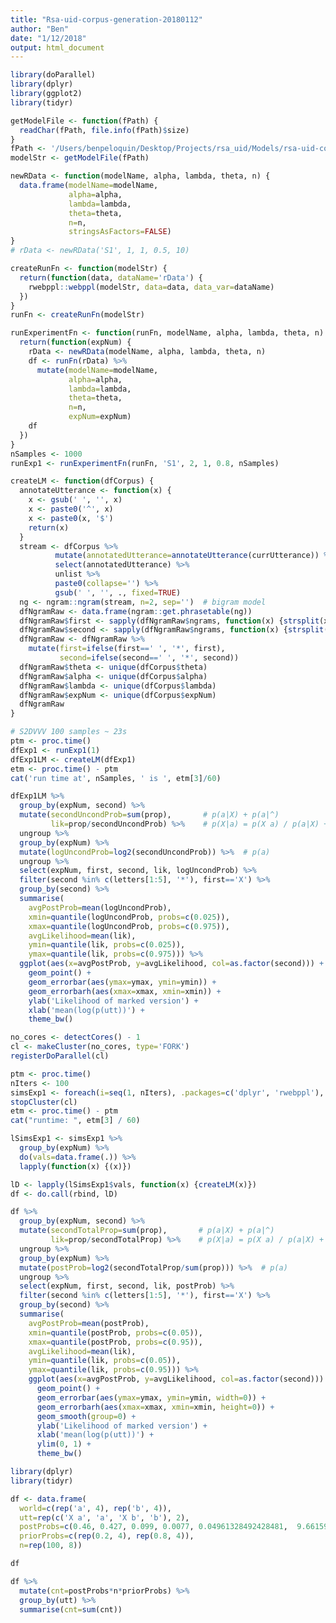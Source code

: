 ```yaml
---
title: "Rsa-uid-corpus-generation-20180112"
author: "Ben"
date: "1/12/2018"
output: html_document
---
```


```r
library(doParallel)
library(dplyr)
library(ggplot2)
library(tidyr)
```


```r
getModelFile <- function(fPath) {
  readChar(fPath, file.info(fPath)$size)
}
fPath <- '/Users/benpeloquin/Desktop/Projects/rsa_uid/Models/rsa-uid-corpus-generation-20180112.wppl'
modelStr <- getModelFile(fPath)
```


```r
newRData <- function(modelName, alpha, lambda, theta, n) {
  data.frame(modelName=modelName,
             alpha=alpha,
             lambda=lambda,
             theta=theta,
             n=n,
             stringsAsFactors=FALSE)
}
# rData <- newRData('S1', 1, 1, 0.5, 10)

createRunFn <- function(modelStr) {
  return(function(data, dataName='rData') { 
    rwebppl::webppl(modelStr, data=data, data_var=dataName)
  })
}
runFn <- createRunFn(modelStr)

runExperimentFn <- function(runFn, modelName, alpha, lambda, theta, n) {
  return(function(expNum) {
    rData <- newRData(modelName, alpha, lambda, theta, n)
    df <- runFn(rData) %>%
      mutate(modelName=modelName,
             alpha=alpha,
             lambda=lambda,
             theta=theta,
             n=n,
             expNum=expNum)
    df 
  })
}
nSamples <- 1000
runExp1 <- runExperimentFn(runFn, 'S1', 2, 1, 0.8, nSamples)
```

```r
createLM <- function(dfCorpus) {
  annotateUtterance <- function(x) {
    x <- gsub(' ', '', x)
    x <- paste0('^', x)
    x <- paste0(x, '$')
    return(x)
  }
  stream <- dfCorpus %>%
          mutate(annotatedUtterance=annotateUtterance(currUtterance)) %>%
          select(annotatedUtterance) %>%
          unlist %>%
          paste0(collapse='') %>%
          gsub(' ', '', ., fixed=TRUE)
  ng <- ngram::ngram(stream, n=2, sep='')  # bigram model
  dfNgramRaw <- data.frame(ngram::get.phrasetable(ng))
  dfNgramRaw$first <- sapply(dfNgramRaw$ngrams, function(x) {strsplit(x, '')}[[1]][1])
  dfNgramRaw$second <- sapply(dfNgramRaw$ngrams, function(x) {strsplit(x, '')}[[1]][3])
  dfNgramRaw <- dfNgramRaw %>%
    mutate(first=ifelse(first==' ', '*', first),
           second=ifelse(second==' ', '*', second))
  dfNgramRaw$theta <- unique(dfCorpus$theta)
  dfNgramRaw$alpha <- unique(dfCorpus$alpha)
  dfNgramRaw$lambda <- unique(dfCorpus$lambda)
  dfNgramRaw$expNum <- unique(dfCorpus$expNum)
  dfNgramRaw
}
```


```r
# S2DVVV 100 samples ~ 23s
ptm <- proc.time()
dfExp1 <- runExp1(1)
dfExp1LM <- createLM(dfExp1)
etm <- proc.time() - ptm
cat('run time at', nSamples, ' is ', etm[3]/60)
```


```r
dfExp1LM %>%
  group_by(expNum, second) %>%
  mutate(secondUncondProb=sum(prop),       # p(a|X) + p(a|^)
         lik=prop/secondUncondProb) %>%    # p(X|a) = p(X a) / p(a|X) + p(a|^)
  ungroup %>%
  group_by(expNum) %>%
  mutate(logUncondProb=log2(secondUncondProb)) %>%  # p(a)
  ungroup %>%
  select(expNum, first, second, lik, logUncondProb) %>%
  filter(second %in% c(letters[1:5], '*'), first=='X') %>%
  group_by(second) %>%
  summarise(
    avgPostProb=mean(logUncondProb),
    xmin=quantile(logUncondProb, probs=c(0.025)),
    xmax=quantile(logUncondProb, probs=c(0.975)),
    avgLikelihood=mean(lik),
    ymin=quantile(lik, probs=c(0.025)),
    ymax=quantile(lik, probs=c(0.975))) %>%
  ggplot(aes(x=avgPostProb, y=avgLikelihood, col=as.factor(second))) +
    geom_point() +
    geom_errorbar(aes(ymax=ymax, ymin=ymin)) +
    geom_errorbarh(aes(xmax=xmax, xmin=xmin)) +
    ylab('Likelihood of marked version') +
    xlab('mean(log(p(utt))') +
    theme_bw()
```



```r
no_cores <- detectCores() - 1
cl <- makeCluster(no_cores, type='FORK')
registerDoParallel(cl)
```

```r
ptm <- proc.time()
nIters <- 100
simsExp1 <- foreach(i=seq(1, nIters), .packages=c('dplyr', 'rwebppl'), .combine=rbind) %dopar% runExp1(i)
stopCluster(cl)
etm <- proc.time() - ptm
cat("runtime: ", etm[3] / 60)
```


```r
lSimsExp1 <- simsExp1 %>%
  group_by(expNum) %>%
  do(vals=data.frame(.)) %>%
  lapply(function(x) {(x)})

lD <- lapply(lSimsExp1$vals, function(x) {createLM(x)})
df <- do.call(rbind, lD)
```

```r
df %>%
  group_by(expNum, second) %>%
  mutate(secondTotalProp=sum(prop),       # p(a|X) + p(a|^)
         lik=prop/secondTotalProp) %>%    # p(X|a) = p(X a) / p(a|X) + p(a|^)
  ungroup %>%
  group_by(expNum) %>%
  mutate(postProb=log2(secondTotalProp/sum(prop))) %>%  # p(a)
  ungroup %>%
  select(expNum, first, second, lik, postProb) %>%
  filter(second %in% c(letters[1:5], '*'), first=='X') %>%
  group_by(second) %>%
  summarise(
    avgPostProb=mean(postProb),
    xmin=quantile(postProb, probs=c(0.05)),
    xmax=quantile(postProb, probs=c(0.95)),
    avgLikelihood=mean(lik),
    ymin=quantile(lik, probs=c(0.05)),
    ymax=quantile(lik, probs=c(0.95))) %>%
    ggplot(aes(x=avgPostProb, y=avgLikelihood, col=as.factor(second))) +
      geom_point() +
      geom_errorbar(aes(ymax=ymax, ymin=ymin, width=0)) +
      geom_errorbarh(aes(xmax=xmax, xmin=xmin, height=0)) +
      geom_smooth(group=0) +
      ylab('Likelihood of marked version') +
      xlab('mean(log(p(utt))') +
      ylim(0, 1) +
      theme_bw()
```






```r
library(dplyr)
library(tidyr)
```


```r
df <- data.frame(
  world=c(rep('a', 4), rep('b', 4)), 
  utt=rep(c('X a', 'a', 'X b', 'b'), 2),
  postProbs=c(0.46, 0.427, 0.099, 0.0077, 0.04961328492428481, 	9.661590951810712e-7, 0.5300247504353464, 0.4203609984812739),
  priorProbs=c(rep(0.2, 4), rep(0.8, 4)),
  n=rep(100, 8))
```

```r
df
```


```r
df %>%
  mutate(cnt=postProbs*n*priorProbs) %>%
  group_by(utt) %>%
  summarise(cnt=sum(cnt))
  
```

